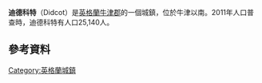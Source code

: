 {{Infobox UK place
|official_name= Didcot
|static_image_name = DidcotPower01.JPG
|static_image_caption = 
|latitude= 51.606
|longitude= -1.241
|os_grid_reference= SU525900
|london_distance= 54.7m
|population= 25,140
|population_ref= （[[2011年英國人口普查|2011普查]]）<ref name=census2011>{{cite web|title=Didcot (Oxfordshire, South East United Kingdom)|url=http://www.citypopulation.de/php/uk-england-southeastengland.php?cityid=E35000872|website=City Population|accessdate=10 October 2014|archive-date=2016-04-03|archive-url=https://web.archive.org/web/20160403050826/http://www.citypopulation.de/php/uk-england-southeastengland.php?cityid=E35000872|dead-url=no}}</ref>
|civil_parish= Didcot
|shire_county= [[牛津郡|牛津郡]]
|region= South East England
|country= England
|post_town= Didcot
|postcode_district= OX11
|postcode_area= OX
|dial_code= 01235
|website= [http://www.didcot.gov.uk Didcot Town Council]
}}
'''迪德科特'''（Didcot）是[[英格蘭|英格蘭]][[牛津郡|牛津郡]]的一個城鎮，位於牛津以南{{convert|9|mi|km}}。2011年人口普查時，迪德科特有人口25,140人。
== 參考資料 ==
{{reflist}}

[[Category:英格蘭城鎮|Category:英格蘭城鎮]]